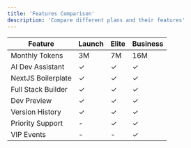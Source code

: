 ```yaml
---
title: 'Features Comparison'
description: 'Compare different plans and their features'
---
```


| Feature | Launch | Elite | Business |
|---------|---------|--------|-----------|
| Monthly Tokens | 3M | 7M | 16M |
| AI Dev Assistant | ✓ | ✓ | ✓ |
| NextJS Boilerplate | ✓ | ✓ | ✓ |
| Full Stack Builder | ✓ | ✓ | ✓ |
| Dev Preview | ✓ | ✓ | ✓ |
| Version History | ✓ | ✓ | ✓ |
| Priority Support | - | ✓ | ✓ |
| VIP Events | - | - | ✓ |
